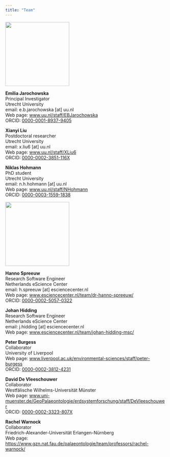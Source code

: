 ```yaml
---
title: "Team"
---
```


![](../img/Emilia.jpg){fig-align="left" width="200"}

**Emilia Jarochowska**\
Principal Investigator\
Utrecht University\
email: e.b.jarochowska \[at\] uu.nl\
Web page: [www.uu.nl/staff/EBJarochowska](https://www.uu.nl/staff/EBJarochowska)\
ORCID: [0000-0001-8937-9405](https://orcid.org/0000-0001-8937-9405)

**Xianyi Liu**\
Postdoctoral researcher\
Utrecht University\
email: x.liu6 \[at\] uu.nl\
Web page: [www.uu.nl/staff/XLiu6](https://www.uu.nl/staff/XLiu6)\
ORCID: [0000-0002-3851-116X](https://orcid.org/0000-0002-3851-116X)

**Niklas Hohmann**\
PhD student\
Utrecht University\
email: n.h.hohmann \[at\] uu.nl\
Web page: [www.uu.nl/staff/NHohmann](https://www.uu.nl/staff/NHHohmann)\
ORCID: [0000-0003-1559-1838](https://orcid.org/0000-0003-1559-1838)



![](../img/HS_cropped.png){fig-align="left" width="200"}

**Hanno Spreeuw**\
Research Software Engineer\
Netherlands eScience Center\
email: h.spreeuw \[at\] esciencecenter.nl\
Web page: [www.esciencecenter.nl/team/dr-hanno-spreeuw/](https://www.esciencecenter.nl/team/dr-hanno-spreeuw)\
ORCID: [0000-0002-5057-0322](https://orcid.org/0000-0002-5057-0322)

**Johan Hidding**\
Research Software Engineer\
Netherlands eScience Center\
email: j.hidding \[at\] esciencecenter.nl\
Web page: [www.esciencecenter.nl/team/johan-hidding-msc/](https://www.esciencecenter.nl/team/johan-hidding-msc/)

**Peter Burgess**\
Collaborator\
University of Liverpool\
Web page: [www.liverpool.ac.uk/environmental-sciences/staff/peter-burgess](https://www.liverpool.ac.uk/environmental-sciences/staff/peter-burgess/)\
ORCID: [0000-0002-3812-4231](https://orcid.org/0000-0002-3812-4231)

**David De Vleeschouwer**\
Collaborator\
Westfälische Wilhelms-Universität Münster\
Web page: [www.uni-muenster.de/GeoPalaeontologie/erdsystemforschung/staff/DeVleeschouwer](https://www.uni-muenster.de/GeoPalaeontologie/erdsystemforschung/staff/DeVleeschouwer.html)\
ORCID: [0000-0002-3323-807X](https://orcid.org/0000-0002-3323-807X)

**Rachel Warnock**\
Collaborator\
Friedrich-Alexander-Universität Erlangen-Nürnberg\
Web page: <https://www.gzn.nat.fau.de/palaeontologie/team/professors/rachel-warnock/>
